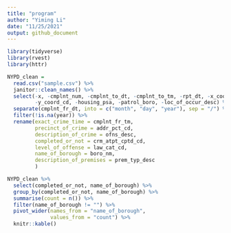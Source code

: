 ```yaml
---
title: "program"
author: "Yiming Li"
date: "11/25/2021"
output: github_document
---
```


```r
library(tidyverse)
library(rvest)
library(httr)
```

```r
NYPD_clean = 
  read.csv("sample.csv") %>% 
  janitor::clean_names() %>% 
  select(-x, -cmplnt_num, -cmplnt_to_dt, -cmplnt_to_tm, -rpt_dt, -x_coord_cd, 
         -y_coord_cd, -housing_psa, -patrol_boro, -loc_of_occur_desc) %>% 
  separate(cmplnt_fr_dt, into = c("month", "day", "year"), sep = "/") %>% 
  filter(!is.na(year)) %>% 
  rename(exact_crime_time = cmplnt_fr_tm, 
         precinct_of_crime = addr_pct_cd,
         description_of_crime = ofns_desc,
         completed_or_not = crm_atpt_cptd_cd,
         level_of_offense = law_cat_cd,
         name_of_borough = boro_nm,
         description_of_premises = prem_typ_desc
         )
```

```r
NYPD_clean %>% 
  select(completed_or_not, name_of_borough) %>% 
  group_by(completed_or_not, name_of_borough) %>% 
  summarise(count = n()) %>% 
  filter(name_of_borough != "") %>% 
  pivot_wider(names_from = "name_of_borough", 
              values_from = "count") %>% 
  knitr::kable()
```

